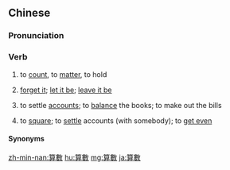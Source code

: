 {{also|算数}}
==Chinese==
{{zh-forms|s=算数}}

===Pronunciation===
{{zh-pron
|m=suànshù
|c=syun3 sou3
|h=pfs=son-sṳ
|mn=xm,qz,tw:sǹg-siàu/zz:sùiⁿ-siàu/qz,xm,zz:soàn-sò͘
|cat=v
}}

===Verb===
{{zh-verb}}

# {{lb|zh|Mandarin|Cantonese}} to [[count]], to [[matter]], to hold
#: {{zh-x|我 說話 算數。|I stand by what I've said.}}
# {{lb|zh|Cantonese}} [[forget it]]; [[let it be]]; [[leave it be]]
# {{lb|zh|Min Nan|Hakka}} to settle [[account]]s; to [[balance]] the books; to make out the bills
# {{lb|zh|Min Nan}} to [[square]]; to [[settle]] accounts (with somebody); to [[get even]]

====Synonyms====
{{zh-dial|結賬}}

[[zh-min-nan:算數]]
[[hu:算數]]
[[mg:算數]]
[[ja:算數]]